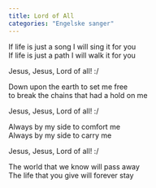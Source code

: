 ```yaml
---
title: Lord of All
categories: "Engelske sanger"
---
```


If life is just a song I will sing it for you  
If life is just a path I will walk it for you

Jesus, Jesus, Lord of all! :/ 

Down upon the earth to set me free  
to break the chains that had a hold on me

Jesus, Jesus, Lord of all! :/ 

Always by my side to comfort me  
Always by my side to carry me

Jesus, Jesus, Lord of all! :/ 

The world that we know will pass away  
The life that you give will forever stay
